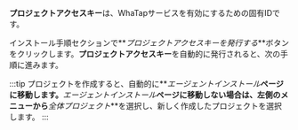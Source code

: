 **プロジェクトアクセスキー**は、WhaTapサービスを有効にするための固有IDです。  

インストール手順セクションで**_プロジェクトアクセスキーを発行する_**ボタンをクリックします。**プロジェクトアクセスキー**を自動的に発行されると、次の手順に進みます。

:::tip
プロジェクトを作成すると、自動的に**_エージェントインストール_**ページに移動します。**_エージェントインストール_**ページに移動しない場合は、左側のメニューから**_全体プロジェクト_**を選択し、新しく作成したプロジェクトを選択します。
:::
